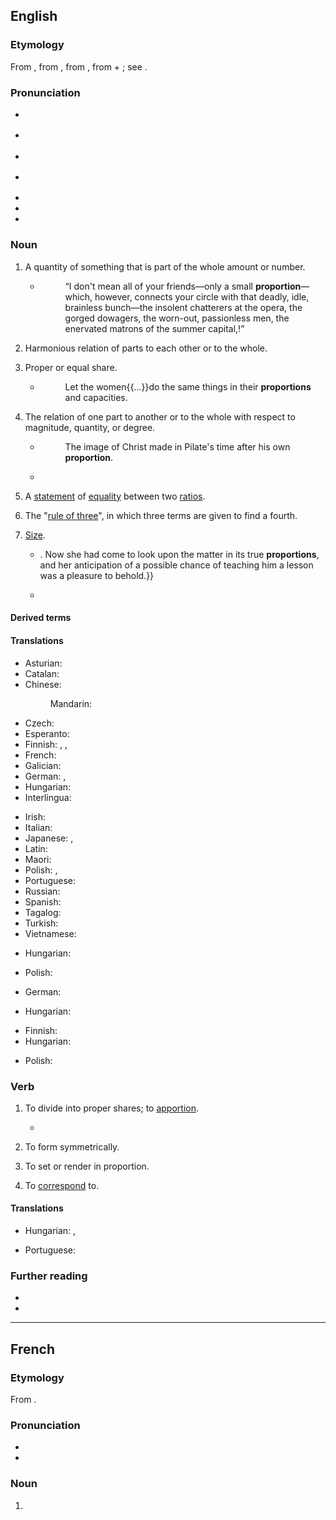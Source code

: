 {{also|Proportion}}
==English==

===Etymology===
From {{inh|en|enm|proporcion}}, from {{der|en|fro|proportion}}, from {{der|en|la|prōportiō|t=comparative relation, proportion, symmetry, analogy}}, from {{m|la|pro|t=for, before}} + {{m|la|portio|t=share, part}}; see {{m|en|portion}}.

===Pronunciation===
* {{a|GenAm}} {{IPA|en|/pɹəˈpɔɹʃən/}}
* {{a|RP}} {{IPA|en|/pɹəˈpɔːʃən/}}
* {{a|rhotic|horse-hoarse}} {{IPA|en|/pɹəˈpo(ː)ɹʃən/}}
* {{a|nonrhotic|horse-hoarse}} {{IPA|en|/pɹəˈpoəʃən/}}
* {{audio|en|en-us-proportion.ogg|Audio (US)}}
* {{rhymes|en|ɔː(ɹ)ʃən}}
* {{hyphenation|en|pro|por|tion}}

===Noun===
{{en-noun|~}}

# {{lb|en|countable}} A quantity of something that is part of the whole amount or number.
#* {{RQ:Chmbrs YngrSt|VI}}
#*: “I don't mean all of your friends—only a small '''proportion'''—which, however, connects your circle with that deadly, idle, brainless bunch—the insolent chatterers at the opera, the gorged dowagers, the worn-out, passionless men, the enervated matrons of the summer capital,{{nb...}}!”
# {{lb|en|uncountable}} Harmonious relation of parts to each other or to the whole.
# {{lb|en|countable}} Proper or equal share.
#* {{RQ:Taylor HL}}
#*: Let the women{{...}}do the same things in their '''proportions''' and capacities.
# The relation of one part to another or to the whole with respect to magnitude, quantity, or degree.
#: {{ux|en|the '''proportion''' of the parts of a building, or of the body}}
#* {{RQ:Foxe Actes and Monuments}}
#*: The image of Christ made in Pilate's time after his own '''proportion'''.
#* {{RQ:Scott Ivanhoe|passage=Formed in the best '''proportions''' of her sex.}}
# {{lb|en|mathematics|countable}} A [[statement]] of [[equality]] between two [[ratio]]s.
# {{lb|en|math|archaic}} The "[[rule of three]]", in which three terms are given to find a fourth.
# {{lb|en|countable|chiefly|in the plural}} [[size|Size]].
#* {{quote-book|en|year=1898|author={{w|Winston Churchill (novelist)|Winston Churchill}}| title={{w|The Celebrity}}| chapter=8| passage=The humor of my proposition appealed more strongly to Miss Trevor than I had looked for, and from that time forward she became her old self again;{{...}}. Now she had come to look upon the matter in its true '''proportions''', and her anticipation of a possible chance of teaching him a lesson was a pleasure to behold.}}
#* {{quote-journal|en|date=May 20, 2012| author=Nathan Rabin| title=[http://www.avclub.com/articles/marge-gets-a-job,73723/ TV: Review: THE SIMPSONS (CLASSIC): “Marge Gets A Job” (season 4, episode 7; originally aired 11/05/1992)]| work=The Onion AV Club| passage=What other television show would feature a gorgeously designed sequence where a horrifically mutated Pierre and Marie Curie, their bodies swollen to Godzilla-like '''proportions''' from prolonged exposure to the radiation that would eventually kill them, destroy an Asian city with their bare hands like vengeance-crazed monster-Gods?}}

====Derived terms====
{{der3|en|in proportion|proportional|proportionally|proportionate|proportioner}}

====Translations====
{{trans-top|quantity that is part of the whole}}
* Asturian: {{t|ast|proporción|f}}
* Catalan: {{t+|ca|proporció|f}}
* Chinese:
*: Mandarin: {{t+|cmn|比例|tr=bǐlì}}
* Czech: {{t+|cs|poměr}}
* Esperanto: {{t|eo|proporcio}}
* Finnish: {{t+|fi|osa}}, {{t+|fi|osuus}}, {{t+|fi|suhde}}
* French: {{t+|fr|proportion|f}}
* Galician: {{t+|gl|proporción|f}}
* German: {{t+|de|Teil|m}}, {{t+|de|Proportion|f}}
* Hungarian: {{t+|hu|hányad}}
* Interlingua: {{t|ia|proportion}}
{{trans-mid}}
* Irish: {{t|ga|comhréir|f}}
* Italian: {{t+|it|proporzione}}
* Japanese: {{t+|ja|割合|tr=わりあい, wariai}}, {{t+|ja|比例|tr=ひれい, hirei}}
* Latin: {{t|la|prōportiō|f}}
* Maori: {{t|mi|hautanga}}
* Polish: {{t+|pl|proporcja|f}}, {{t+|pl|odsetek|m}}
* Portuguese: {{t+|pt|proporção|f}}
* Russian: {{t+|ru|пропо́рция|f}}
* Spanish: {{t+|es|proporción|f}}
* Tagalog: {{t|tl|hagway}}
* Turkish: {{t+|tr|orantı}}
* Vietnamese: {{t|vi|tỉ lệ}}
{{trans-bottom}}

{{trans-top|harmonious relation of parts to each other or to the whole}}
* Hungarian: {{t+|hu|arány}}
{{trans-mid}}
* Polish: {{t+|pl|proporcja|f}}
{{trans-bottom}}

{{trans-top|proper or equal share}}
* German: {{t+|de|Anteil|m}}
{{trans-mid}}
{{trans-bottom}}

{{trans-top|the relation of one part to another or to the whole with respect to magnitude, quantity, or degree}}
{{trans-mid}}
* Hungarian: {{t+|hu|arány}}
{{trans-bottom}}

{{trans-top|(mathematics) a statement of equality between two ratios}}
* Finnish: {{t+|fi|verranto}}
* Hungarian: {{t+|hu|aránypár}}
{{trans-mid}}
* Polish: {{t+|pl|proporcja|f}}
{{trans-bottom}}

{{trans-see|size|size}}

===Verb===
{{en-verb}}

# {{lb|en|transitive}} To divide into proper shares; to [[apportion]].
#* {{quote-journal|en|year=1960|month=April|title=The braking of trains|journal=Trains Illustrated|page=237|text=In order to '''proportion''' the braking force to the weight carried by a wheel - a matter of special importance in the braking of wagons - variable leverage systems are now being introduced in which the end of one axle spring is linked to a control spring in the change-over valve, so automatically varying the leverage exerted by the brake-rod according to whether the wagon is full or empty.}}
# {{lb|en|transitive}} To form symmetrically.
# {{lb|en|transitive|arts}} To set or render in proportion.
# {{lb|en|transitive|archaic}} To [[correspond]] to.

====Translations====
{{trans-top|to set or render in proportion}}
* Hungarian: {{t+|hu|arányosít}}, {{t|hu|arányba állít}}
{{trans-mid}}
* Portuguese: {{t+|pt|proporcionar}}
{{trans-bottom}}

===Further reading===
* {{R:Webster 1913}}
* {{R:Century 1911}}

----

==French==

===Etymology===
From {{der|fr|la|prōportiō}}.

===Pronunciation===
* {{fr-IPA}}
* {{audio|fr|Fr-proportion.ogg|Audio}}

===Noun===
{{fr-noun|f}}

# {{l|en|proportion}}